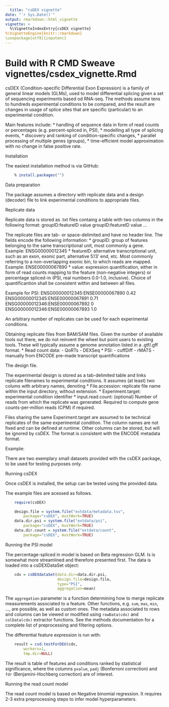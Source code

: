 ```yaml
---
  title: "csDEX vignette"
date: "`r Sys.Date()`"
output: rmarkdown::html_vignette
vignette: >
  %\VignetteIndexEntry{csDEX vignette}
%\VignetteEngine{knitr::rmarkdown}
\usepackage[utf8]{inputenc}
---
```

  
# Build with R CMD Sweave vignettes/csdex_vignette.Rmd
 

csDEX (Condition-specific Differential Exon Expression) is a family of general
linear models (GLMs), used to model differential splicing given a set of
sequencing experiments based od RNA-seq. The methods assume tens to hundreds
experimental conditions to be compared, and the result are
changes in usage of splice sites that are specific (particular) to an
experimental condition. 

Main features include:
    * handling of sequence data in form of read counts or percentages (e.g. percent-spliced in, PSI),
    * modelling all type of splicing events,
    * discovery and ranking of condition-specific changes,
    * parallel processing of multiple genes (groups),
    * time-efficient model approximation with no change in false positive rate.

Installation

The easiest installation method is via GitHub:
```r
    % install.packages("")
```



Data preparation

The package assumes a directory with replicate data and a design (decoder) file
to link experimental conditions to appropriate files.


Replicate data
 
Replicate data is stored as .txt files containg a table with two columns in the
following format:
groupID:featureID    value
groupID:featureID    value
...

The replicate files are tab- or space-delimited and have no header line. The
fields encode the following information:
    * groupID: group of features belonging to the same transcriptional unit, most commonly a gene. Example: ENSG00000012345
    * featureID: alternative transcriptional unit, such as an exon, exonic part, alternative 5'/3' end, etc. Most commonly referring to a non-overlapping exonic bin, to which reads are mapped. Example: ENSE00000067890
    * value: expression quantification, either in form of read counts mapping to the feature (non-negative integers) or percentage spliced-in (PSI, real numbers 0.0-1.0, inclusive). Choice of quantificantion shall be consistent within and between all files.

Example for PSI:
    ENSG00000012345:ENSE00000067890 0.42
    ENSG00000012345:ENSE00000067891 0.71
    ENSG00000012346:ENSE00000067892 0
    ENSG00000012346:ENSE00000067893 1.0

An arbitrary number of replicates can be used for each experimental conditions.


Obtaining replicate files from BAM/SAM files. Given the number of available
tools out there, we do not reinvent the wheel but point users to existing
tools. These will typically assume a genome annotation listed in a .gtf/.gff
format.
    * Read count data:
        - QoRTs
        - DEXSeq
    * PSI:
        - cuffDiff
        - rMATS
        - manually from ENCODE pre-made transcript quantifications


The design file.

The experimental design is stored as a tab-delimited table and links replicate filenames to
experimental conditions. It assumes (at least) two colums with arbitrary
names, denoting
    * File.accession: replicate file name within the input directory, without extension.
    * Experiment.target: experimental condition identifier
    * input.read.count: (optional) Number of reads from which the replicate was generated. Required to compute gene counts-per-million reads (CPM) if required.

Files sharing the same Experiment.target are assumed to be technical replicates
of the same experimental condition. The column names are not fixed and can be defined at
runtime. Other columns can be stored, but will be ignored by csDEX. The format
is consistent with the ENCODE metadata format.

Example:



There are two exemplary small datasets provided with the csDEX package, to be
used for testing purposes only.



Running csDEX


Once csDEX is installed, the setup can be tested using the provided data.

The example files are acessed as follows.
```r
    require(csDEX)

    design.file = system.file("extdata/metadata.tsv", 
        package="csDEX", mustWork=TRUE)
    data.dir.psi = system.file("extdata/psi", 
        package="csDEX", mustWork=TRUE)
    data.dir.count = system.file("extdata/count", 
        package="csDEX", mustWork=TRUE)
```

Running the PSI model

The percentage-spliced in model is based on Beta regression GLM. Is is somewhat
more streamlined and therefore presented first.  The data is loaded into a
csDEXDataSet object:

```r
    cdx = csDEXdataSet(data.dir=data.dir.psi, 
                       design.file=design.file, 
                       type="PSI",
                       aggregation=mean)
```

The `aggregation` parameter is a function determining how to merge replicate
measurements associated to a feature.  Other functions, e.g. `sum`, `max`,
`min`, ..., are possible, as well as custom ones. The metadata associated to
rows and columns can be viewed or modified using `rowData(cdx)` and
`colData(cdx)` extractor functions. See the methods documentation for a
complete list of preprocessing and filtering options.


The differential feature expression is run with:

```r
    result = csd.testForDEU(cdx, 
        workers=1, 
        tmp.dir=NULL)
```

The result is table of features and conditions ranked by statistical
significance, where the columns `pvalue`, `padj` (Bonferroni correction) and
`fdr` (Benjamini-Hochberg correction) are of interest.



Running the read count model

The read count model is based on Negative binomial regression. It requires 2-3
extra preprocessing steps to infer model hyperparameters. 




